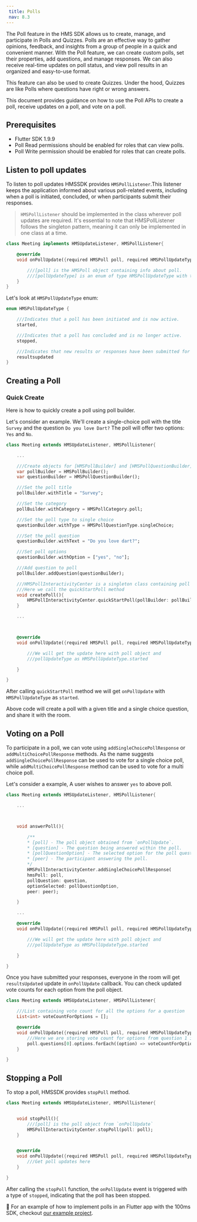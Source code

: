 ```yaml
---
 title: Polls
 nav: 8.3
---
```


The Poll feature in the HMS SDK allows us to create, manage, and participate in Polls and Quizzes. Polls are an effective way to gather opinions, feedback, and insights from a group of people in a quick and convenient manner. With the Poll feature, we can create custom polls, set their properties, add questions, and manage responses. We can also receive real-time updates on poll status, and view poll results in an organized and easy-to-use format.

This feature can also be used to create Quizzes. Under the hood, Quizzes are like Polls where questions have right or wrong answers.

This document provides guidance on how to use the Poll APIs to create a poll, receive updates on a poll, and vote on a poll.

## Prerequisites

-   Flutter SDK 1.9.9
-   Poll Read permissions should be enabled for roles that can view polls.
-   Poll Write permission should be enabled for roles that can create polls.

## Listen to poll updates

To listen to poll updates HMSSDK provides `HMSPollListener`.This listener keeps the application informed about various poll-related events, including when a poll is initiated, concluded, or when participants submit their responses.

> `HMSPollListener` should be implemented in the class wherever poll updates are required. It's essential to note that HMSPollListener follows the singleton pattern, meaning it can only be implemented in one class at a time.

```dart
class Meeting implements HMSUpdateListener, HMSPollListener{

    @override
    void onPollUpdate({required HMSPoll poll, required HMSPollUpdateType pollUpdateType}){

        ///[poll] is the HMSPoll object containing info about poll.
        ///[pollUpdateType] is an enum of type HMSPollUpdateType with type as started, stopped and resultsupdated
    }
}
```

Let's look at `HMSPollUpdateType` enum:

```dart
enum HMSPollUpdateType {

    ///Indicates that a poll has been initiated and is now active.
    started,

    ///Indicates that a poll has concluded and is no longer active.
    stopped,

    ///Indicates that new results or responses have been submitted for the poll.
    resultsupdated
}
```

## Creating a Poll

### Quick Create

Here is how to quickly create a poll using poll builder.

Let's consider an example. We'll create a single-choice poll with the title `Survey` and the question `Do you love Dart?` The poll will offer two options: `Yes` and `No`.

```dart
class Meeting extends HMSUpdateListener, HMSPollListener{

    ...

    ///Create objects for [HMSPollBuilder] and [HMSPollQuestionBuilder]
    var pollBuilder = HMSPollBuilder();
    var questionBuilder = HMSPollQuestionBuilder();

    ///Set the poll title
    pollBuilder.withTitle = "Survey";

    ///Set the category
    pollBuilder.withCategory = HMSPollCategory.poll;

    ///Set the poll type to single choice
    questionBuilder.withType = HMSPollQuestionType.singleChoice;

    ///Set the poll question
    questionBuilder.withText = "Do you love dart?";

    ///Set poll options
    questionBuilder.withOption = ["yes", "no"];

    ///Add question to poll
    pollBuilder.addQuestion(questionBuilder);

    ///HMSPollInteractivityCenter is a singleton class containing poll methods
    ///Here we call the quickStartPoll method
    void createPoll(){
        HMSPollInteractivityCenter.quickStartPoll(pollBuilder: pollBuilder);
    }

    ...



    @override
    void onPollUpdate({required HMSPoll poll, required HMSPollUpdateType pollUpdateType}){

        ///We will get the update here with poll object and
        ///pollUpdateType as HMSPollUpdateType.started

    }

}
```

After calling `quickStartPoll` method we will get `onPollUpdate` with `HMSPollUpdateType` as `started`.

Above code will create a poll with a given title and a single choice question, and share it with the room.

## Voting on a Poll

To participate in a poll, we can vote using `addSingleChoicePollResponse` or `addMultiChoicePollResponse` methods.
As the name suggests `addSingleChoicePollResponse` can be used to vote for a single choice poll, while `addMultiChoicePollResponse` method
can be used to vote for a multi choice poll.

Let's consider a example, A user wishes to answer `yes` to above poll.

```dart
class Meeting extends HMSUpdateListener, HMSPollListener{

    ...



    void answerPoll(){

        /**
        * [poll] - The poll object obtained from `onPollUpdate`.
        * [question] - The question being answered within the poll.
        * [pollQuestionOption] - The selected option for the poll question, e.g., `yes`.
        * [peer] - The participant answering the poll.
        */
        HMSPollInteractivityCenter.addSingleChoicePollResponse(
        hmsPoll: poll,
        pollQuestion: question,
        optionSelected: pollQuestionOption,
        peer: peer);

    }

    ...

    @override
    void onPollUpdate({required HMSPoll poll, required HMSPollUpdateType pollUpdateType}){

        ///We will get the update here with poll object and
        ///pollUpdateType as HMSPollUpdateType.started

    }

}
```

Once you have submitted your responses, everyone in the room will get `resultsUpdated` update in `onPollUpdate` callback.
You can check updated vote counts for each option from the poll object.

```dart
class Meeting extends HMSUpdateListener, HMSPollListener{

    ///List containing vote count for all the options for a question
    List<int> voteCountForOptions = [];

    @override
    void onPollUpdate({required HMSPoll poll, required HMSPollUpdateType pollUpdateType}){
        ///Here we are storing vote count for options from question 1 i.e. at 0th index
        poll.questions[0].options.forEach((option) => voteCountForOptions.add(option.voteCount));
    }

}
```

## Stopping a Poll

To stop a poll, HMSSDK provides `stopPoll` method.

```dart
class Meeting extends HMSUpdateListener, HMSPollListener{


    void stopPoll(){
        ///[poll] is the poll object from `onPollUpdate`
        HMSPollInteractivityCenter.stopPoll(poll: poll);
    }


    @override
    void onPollUpdate({required HMSPoll poll, required HMSPollUpdateType pollUpdateType}){
        ///Get poll updates here
    }

}
```

After calling the `stopPoll` function, the `onPollUpdate` event is triggered with a type of `stopped`, indicating that the poll has been stopped.

👀 For an example of how to implement polls in an Flutter app with the 100ms SDK, checkout [our example project](https://github.com/100mslive/100ms-flutter/tree/b59e555d3c254b8f292c57c3562f6973a461d4e9/packages/hms_room_kit/lib/src).
